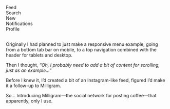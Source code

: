 

<Metatags
  title="Milligram feed | May 9 | CSS Grid a day"
  description="An example of using CSS grid every day, from May 1–31st, 2019."
  thumbnail="https://cssgrid31.brett.cool/opengraph/may-9.png"
  url="https://cssgrid31.brett.cool"
  pathname="/may-9"
/>

<div className={Menu.container}>
  <div className={Menu.header}/>
  <nav className={Menu.navigation}>
    <a className={Menu.active}>
      <div className={`${Menu.icon} ${Menu.home}`}/>
      <div className={Menu.label}>Feed</div>
    </a>
    <a>
      <div className={`${Menu.icon} ${Menu.search}`}/>
      <div className={Menu.label}>Search</div>
    </a>
    <a>
      <div className={`${Menu.icon} ${Menu.add}`}/>
      <div className={Menu.label}>New</div>
    </a>
    <a>
      <div className={`${Menu.icon} ${Menu.notifications}`}/>
      <div className={Menu.label}>Notifications</div>
    </a>
    <a>
      <div className={`${Menu.icon} ${Menu.profile}`}/>
      <div className={Menu.label}>Profile</div>
    </a>
  </nav>

  <div className={Menu.posts}>
    <Image
      account="brettjay"
      filename="P5023345"
      caption="A pretty good caff"
      />
    <Image
      account="brettjay"
      filename="P5023353"
      caption="Getting them beans"
      />
    <Image
      account="brettjay"
      filename="P5023364"
      caption="Views from above"
      />
    <Image
      account="brettjay"
      filename="P5023384"
      caption="Nearly ready ☕️👌"
      />
  </div>
</div>

<Footer date={9} prev={true}>

Originally I had planned to just make a responsive menu example, going from a bottom tab bar on mobile, to a top navigation combined with the header for tablets and desktop.

Then I thought, *“Oh, I probably need to add a bit of content for scrolling, just as an example...”*

Before I knew it, I’d created a bit of an Instagram-like feed, figured I’d make it a follow-up to Milligram.

So... Introducing Milligram—the social network for posting coffee—that apparently, only I use.

</Footer>
